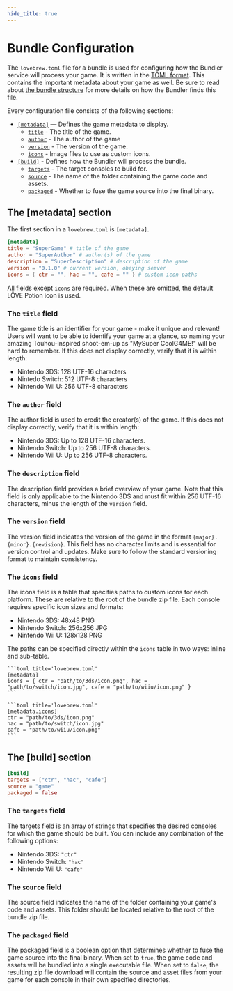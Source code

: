 ```yaml
---
hide_title: true
---
```



# Bundle Configuration

The `lovebrew.toml` file for a bundle is used for configuring how the Bundler service will process your game. It is written in the [TOML format](https://toml.io). This contains the important metadata about your game as well. Be sure to read about [the bundle structure](/bundler/getting-started/structure) for more details on how the Bundler finds this file.

Every configuration file consists of the following sections:

- [`[metadata]`](#the-metadata-section) — Defines the game metadata to display.
  - [`title`](#the-title-field) - The title of the game.
  - [`author`](#the-author-field) - The author of the game
  - [`version`](#the-version-field) - The version of the game.
  - [`icons`](#the-icons-field) - Image files to use as custom icons.
- [`[build]`](#the-build-section) - Defines how the Bundler will process the bundle.
  - [`targets`](#the-targets-field) - The target consoles to build for.
  - [`source`](#the-source-field) - The name of the folder containing the game code and assets.
  - [`packaged`](#the-packaged-field) - Whether to fuse the game source into the final binary.

## The [metadata] section

The first section in a `lovebrew.toml` is `[metadata]`.

```toml title='lovebrew.toml'
[metadata]
title = "SuperGame" # title of the game
author = "SuperAuthor" # author(s) of the game
description = "SuperDescription" # description of the game
version = "0.1.0" # current version, obeying semver
icons = { ctr = "", hac = "", cafe = "" } # custom icon paths
```

All fields except `icons` are required. When these are omitted, the default LÖVE Potion icon is used.

### The `title` field

The game title is an identifier for your game - make it unique and relevant! Users will want to be able to identify your game at a glance, so naming your amazing Touhou-inspired shoot-em-up as "MySuper CoolG4ME!" will be hard to remember. If this does not display correctly, verify that it is within length:

- Nintendo 3DS: 128 UTF-16 characters
- Nintedo Switch: 512 UTF-8 characters
- Nintendo Wii U: 256 UTF-8 characters

### The `author` field

The author field is used to credit the creator(s) of the game. If this does not display correctly, verify that it is within length:

- Nintendo 3DS: Up to 128 UTF-16 characters.
- Nintendo Switch: Up to 256 UTF-8 characters.
- Nintendo Wii U: Up to 256 UTF-8 characters.

### The `description` field

The description field provides a brief overview of your game. Note that this field is only applicable to the Nintendo 3DS and must fit within 256 UTF-16 characters, minus the length of the `version` field.

### The `version` field

The version field indicates the version of the game in the format `{major}.{minor}.{revision}`. This field has no character limits and is essential for version control and updates. Make sure to follow the standard versioning format to maintain consistency.

### The `icons` field

The icons field is a table that specifies paths to custom icons for each platform. These are relative to the root of the bundle zip file. Each console requires specific icon sizes and formats:

- Nintendo 3DS: 48x48 PNG
- Nintendo Switch: 256x256 JPG
- Nintendo Wii U: 128x128 PNG

The paths can be specified directly within the `icons` table in two ways: inline and sub-table.

<Tabs>
  <TabItem value='Inline'>

    ```toml title='lovebrew.toml'
    [metadata]
    icons = { ctr = "path/to/3ds/icon.png", hac = "path/to/switch/icon.jpg", cafe = "path/to/wiiu/icon.png" }
    ```

  </TabItem>
  <TabItem value='Sub-Table'>

    ```toml title='lovebrew.toml'
    [metadata.icons]
    ctr = "path/to/3ds/icon.png"
    hac = "path/to/switch/icon.jpg"
    cafe = "path/to/wiiu/icon.png"
    ```

  </TabItem>
</Tabs>

## The [build] section

```toml title='lovebrew.toml'
[build]
targets = ["ctr", "hac", "cafe"]
source = "game"
packaged = false
```

### The `targets` field

The targets field is an array of strings that specifies the desired consoles for which the game should be built. You can include any combination of the following options:

- Nintendo 3DS: `"ctr"`
- Nintendo Switch: `"hac"`
- Nintendo Wii U: `"cafe"`

### The `source` field

The source field indicates the name of the folder containing your game's code and assets. This folder should be located relative to the root of the bundle zip file.

### The `packaged` field

The packaged field is a boolean option that determines whether to fuse the game source into the final binary. When set to `true`, the game code and assets will be bundled into a single executable file. When set to `false`, the resulting zip file download will contain the source and asset files from your game for each console in their own specified directories.
